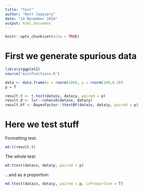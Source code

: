 ```yaml
---
title: "Test"
author: "Matt Jaquiery"
date: "14 November 2018"
output: html_document
---
```


```r
knitr::opts_chunk$set(echo = TRUE)

```

# First we generate spurious data

```r
library(ggplot2)
source('miscFunctions.R')

data <- data.frame(x = rnorm(100), y = rnorm(100,0.3))
p = T

result.t <- t.test(data$x, data$y, paired = p)
result.d <- lsr::cohensD(data$x, data$y)
result.bf <- BayesFactor::ttestBF(data$x, data$y, paired = p)
```


# Here we test stuff  

Formatting test: 
```r
md.t(result.t)
```

The whole test:  
```r
md.ttest(data$x, data$y, paired = p)
```

...and as a proportion:
```r
md.ttest(data$x, data$y, paired = p, isProportion = T)
```
